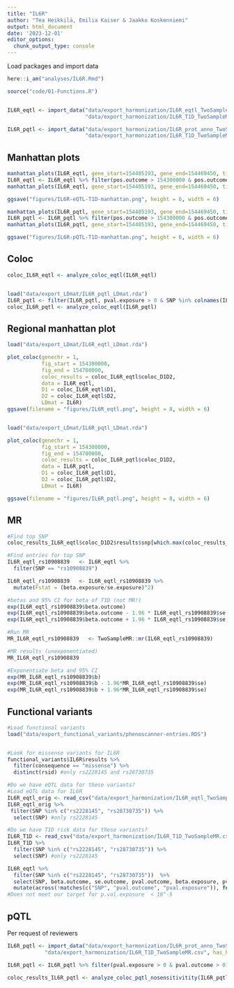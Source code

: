 ```yaml
---
title: "IL6R"
author: "Tea Heikkilä, Emilia Kaiser & Jaakko Koskenniemi"
output: html_document
date: '2023-12-01'
editor_options:
  chunk_output_type: console
---
```


  Load packages and import data
```r


here::i_am("analyses/IL6R.Rmd")

source("code/01-Functions.R")


IL6R_eqtl <- import_data("data/export_harmonization/IL6R_eqtl_TwoSampleMR.csv", 
                         "data/export_harmonization/IL6R_T1D_TwoSampleMR.csv", has_beta = TRUE)

IL6R_pqtl <- import_data("data/export_harmonization/IL6R_prot_anno_TwoSampleMR.csv", 
                         "data/export_harmonization/IL6R_T1D_TwoSampleMR.csv", has_beta = TRUE)

```


## Manhattan plots
```r
manhattan_plots(IL6R_eqtl, gene_start=154405193, gene_end=154469450, title = "IL6R eQTL")
IL6R_eqtl <- IL6R_eqtl %>% filter(pos.outcome > 154300000 & pos.outcome < 154700000) 
manhattan_plots(IL6R_eqtl, gene_start=154405193, gene_end=154469450, title = "IL6R")

ggsave("figures/IL6R-eQTL-T1D-manhattan.png", height = 6, width = 6)

manhattan_plots(IL6R_pqtl, gene_start=154405193, gene_end=154469450, title = "IL6R pqtl")
IL6R_pqtl <- IL6R_pqtl %>% filter(pos.outcome > 154300000 & pos.outcome < 154700000) 
manhattan_plots(IL6R_pqtl, gene_start=154405193, gene_end=154469450, title = "IL6R")

ggsave("figures/IL6R-pQTL-T1D-manhattan.png", height = 6, width = 6)

```

## Coloc
```r
coloc_IL6R_eqtl <- analyze_coloc_eqtl(IL6R_eqtl)


load("data/export_LDmat/IL6R_pqtl_LDmat.rda")
IL6R_pqtl <- filter(IL6R_pqtl, pval.exposure > 0 & SNP %in% colnames(IL6R))
coloc_IL6R_pqtl <- analyze_coloc_eqtl(IL6R_pqtl)

```

## Regional manhattan plot

```r

load("data/export_LDmat/IL6R_eqtl_LDmat.rda")

plot_coloc(genechr = 1,
           fig_start = 154300000,
           fig_end = 154700000,
           coloc_results = coloc_IL6R_eqtl$coloc_D1D2,
           data = IL6R_eqtl,
           D1 = coloc_IL6R_eqtl$D1,
           D2 = coloc_IL6R_eqtl$D2,
           LDmat = IL6R)
ggsave(filename = "figures/IL6R_eqtl.png", height = 8, width = 6)


load("data/export_LDmat/IL6R_pqtl_LDmat.rda")

plot_coloc(genechr = 1,
           fig_start = 154300000,
           fig_end = 154700000,
           coloc_results = coloc_IL6R_pqtl$coloc_D1D2,
           data = IL6R_pqtl,
           D1 = coloc_IL6R_pqtl$D1,
           D2 = coloc_IL6R_pqtl$D2,
           LDmat = IL6R)

ggsave(filename = "figures/IL6R_pqtl.png", height = 8, width = 6)
```

## MR
```r

#Find top SNP
coloc_results_IL6R_eqtl$coloc_D1D2$results$snp[which.max(coloc_results_IL6R_eqtl$coloc_D1D2$results$SNP.PP.H4)] #rs10908839

#Find entries for top SNP
IL6R_eqtl_rs10908839   <- IL6R_eqtl %>% 
  filter(SNP == "rs10908839")

IL6R_eqtl_rs10908839   <- IL6R_eqtl_rs10908839 %>% 
  mutate(Fstat = (beta.exposure/se.exposure)^2)

#betas and 95% CI for beta of T1D (not MR!)
exp(IL6R_eqtl_rs10908839$beta.outcome)
exp(IL6R_eqtl_rs10908839$beta.outcome - 1.96 * IL6R_eqtl_rs10908839$se.outcome)
exp(IL6R_eqtl_rs10908839$beta.outcome + 1.96 * IL6R_eqtl_rs10908839$se.outcome)

#Run MR
MR_IL6R_eqtl_rs10908839   <- TwoSampleMR::mr(IL6R_eqtl_rs10908839)

#MR results (unexponentiated)
MR_IL6R_eqtl_rs10908839

#Exponentiate beta and 95% CI
exp(MR_IL6R_eqtl_rs10908839$b)
exp(MR_IL6R_eqtl_rs10908839$b - 1.96*MR_IL6R_eqtl_rs10908839$se)
exp(MR_IL6R_eqtl_rs10908839$b + 1.96*MR_IL6R_eqtl_rs10908839$se)
```


## Functional variants

```r

#Load functional variants
load("data/export_functional_variants/phenoscanner-entries.RDS")


#Look for missense variants for IL6R
functional_variants$IL6R$results %>% 
  filter(consequence == "missense") %>%  
  distinct(rsid) #only rs2228145 and rs28730735

#Do we have eQTL data for these variants?
#Load eQTL data for IL6R
IL6R_eqtl_orig <- read_csv("data/export_harmonization/IL6R_eqtl_TwoSampleMR.csv")
IL6R_eqtl_orig %>%
 filter(SNP %in% c("rs2228145", "rs28730735")) %>% 
  select(SNP) #only rs2228145

#Do we have T1D risk data for these variants?
IL6R_T1D <- read_csv("data/export_harmonization/IL6R_T1D_TwoSampleMR.csv")
IL6R_T1D %>%
  filter(SNP %in% c("rs2228145", "rs28730735")) %>% 
  select(SNP) #only rs2228145

IL6R_eqtl %>% 
  filter(SNP %in% c("rs2228145", "rs28730735"))  %>% 
  select(SNP, beta.outcome, se.outcome, pval.outcome, beta.exposure, pval.exposure) %>%
  mutate(across(!matches(c("SNP", "pval.outcome", "pval.exposure")), function(x) signif(x, digits = 2)))
#Does not meet our target for p.val.exposure  < 10^-5
```



## pQTL

Per request of reviewers
```r
IL6R_pqtl <- import_data("data/export_harmonization/IL6R_prot_anno_TwoSampleMR.csv",
            "data/export_harmonization/IL6R_T1D_TwoSampleMR.csv", has_beta = TRUE)

IL6R_pqtl <- IL6R_pqtl %>% filter(pval.exposure > 0 & pval.outcome > 0)

coloc_results_IL6R_pqtl <- analyze_coloc_pqtl_nosensitivitity(IL6R_pqtl)
```



